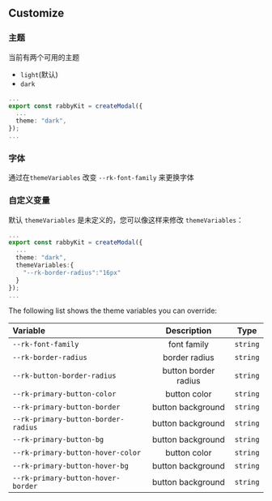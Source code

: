 ## Customize

### 主题

当前有两个可用的主题

- `light`(默认)
- `dark`

```ts filename="app.ts"
...
export const rabbyKit = createModal({
  ...
  theme: "dark",
});
...
```

### 字体

通过在`themeVariables` 改变 `--rk-font-family` 来更换字体

### 自定义变量

默认 `themeVariables` 是未定义的，您可以像这样来修改 `themeVariables`：

```ts filename="app.ts"
...
export const rabbyKit = createModal({
  ...
  theme: "dark",
  themeVariables:{
    "--rk-border-radius":"16px"
  }
});
...
```

The following list shows the theme variables you can override:

| Variable                            |     Description      |   Type   |
| :---------------------------------- | :------------------: | :------: |
| `--rk-font-family`                  |     font family      | `string` |
| `--rk-border-radius`                |    border radius     | `string` |
| `--rk-button-border-radius`         | button border radius | `string` |
| `--rk-primary-button-color`         |     button color     | `string` |
| `--rk-primary-button-border`        |  button background   | `string` |
| `--rk-primary-button-border-radius` |  button background   | `string` |
| `--rk-primary-button-bg`            |  button background   | `string` |
| `--rk-primary-button-hover-color`   |     button color     | `string` |
| `--rk-primary-button-hover-bg`      |  button background   | `string` |
| `--rk-primary-button-hover-border`  |  button background   | `string` |
